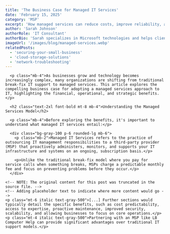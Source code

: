 ```yaml
---
title: 'The Business Case for Managed IT Services'
date: 'February 15, 2025'
category: 'MSP'
excerpt: 'How managed services can reduce costs, improve reliability, and provide strategic advantages for growing businesses.'
author: 'Sarah Johnson'
authorRole: 'IT Consultant'
authorBio: 'Sarah specializes in Microsoft technologies and helps clients optimize their Windows environments for maximum productivity and efficiency.'
imageUrl: '/images/blog/managed-services.webp'
relatedPosts:
  - 'securing-your-small-business'
  - 'cloud-storage-solutions'
  - 'network-troubleshooting'
---
```


      <p class="mb-4">As businesses grow and technology becomes increasingly complex, many organizations are shifting from traditional break-fix IT support to managed services. This article explores the compelling business case for adopting a managed services approach to IT, highlighting the financial, operational, and strategic benefits.</p>

      <h2 class="text-2xl font-bold mt-8 mb-4">Understanding the Managed Services Model</h2>
      
      <p class="mb-4">Before exploring the benefits, it's important to understand what managed IT services entail:</p>
      
      <div class="bg-gray-100 p-6 rounded-lg mb-6">
        <p class="mb-2">Managed IT Services refers to the practice of outsourcing IT management responsibilities to a third-party provider (MSP) that proactively administers, monitors, and supports your IT infrastructure and systems on an ongoing, subscription basis.</p>
        
        <p>Unlike the traditional break-fix model where you pay for service calls when something breaks, MSPs charge a predictable monthly fee and focus on preventing problems before they occur.</p>
      </div>

    <!-- NOTE: The original content for this post was truncated in the source file. -->
    <!-- Adding placeholder text to indicate where more content would go -->
    <p class="mt-6 italic text-gray-500">[...] Further sections would typically detail the specific benefits, such as cost predictability, access to expertise, proactive maintenance, improved security, scalability, and allowing businesses to focus on core operations.</p>
    <p class="mt-4 italic text-gray-500">Partnering with an MSP like LB Computer Help can provide significant advantages over traditional IT support models.</p>
